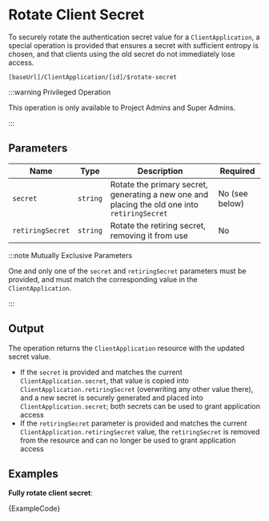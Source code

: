 

# Rotate Client Secret

To securely rotate the authentication secret value for a `ClientApplication`, a special operation is provided that
ensures a secret with sufficient entropy is chosen, and that clients using the old secret do not immediately lose access.

```
[baseUrl]/ClientApplication/[id]/$rotate-secret
```

:::warning Privileged Operation

This operation is only available to Project Admins and Super Admins.

:::

## Parameters

| Name             | Type     | Description                                                                                   | Required       |
| ---------------- | -------- | --------------------------------------------------------------------------------------------- | -------------- |
| `secret`         | `string` | Rotate the primary secret, generating a new one and placing the old one into `retiringSecret` | No (see below) |
| `retiringSecret` | `string` | Rotate the retiring secret, removing it from use                                              | No             |

:::note Mutually Exclusive Parameters

One and only one of the `secret` and `retiringSecret` parameters must be provided, and must match the corresponding
value in the `ClientApplication`.

:::

## Output

The operation returns the `ClientApplication` resource with the updated secret value.

- If the `secret` is provided and matches the current `ClientApplication.secret`, that value is copied into
  `ClientApplication.retiringSecret` (overwriting any other value there), and a new secret is securely generated and
  placed into `ClientApplication.secret`; both secrets can be used to grant application access
- If the `retiringSecret` parameter is provided and matches the current `ClientApplication.retiringSecret` value,
  the `retiringSecret` is removed from the resource and can no longer be used to grant application access

## Examples

**Fully rotate client secret**:

<MedplumCodeBlock language="ts" selectBlocks="rotate">
  {ExampleCode}
</MedplumCodeBlock>
